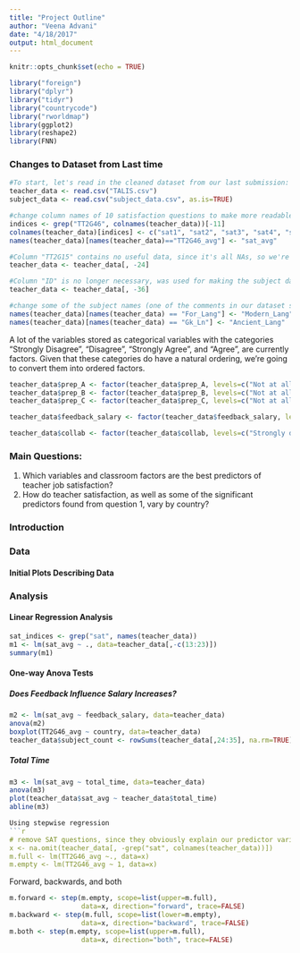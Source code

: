 ```yaml
---
title: "Project Outline"
author: "Veena Advani"
date: "4/18/2017"
output: html_document
---
```


```r
knitr::opts_chunk$set(echo = TRUE)
```

```r
library("foreign")
library("dplyr")
library("tidyr")
library("countrycode")
library("rworldmap")
library(ggplot2)
library(reshape2)
library(FNN)
```

### Changes to Dataset from Last time
```r
#To start, let's read in the cleaned dataset from our last submission:
teacher_data <- read.csv("TALIS.csv")
subject_data <- read.csv("subject_data.csv", as.is=TRUE)

#change column names of 10 satisfaction questions to make more readable
indices <- grep("TT2G46", colnames(teacher_data))[-11]
colnames(teacher_data)[indices] <- c("sat1", "sat2", "sat3", "sat4", "sat5", "sat6", "sat7", "sat8", "sat9", "sat10")
names(teacher_data)[names(teacher_data)=="TT2G46_avg"] <- "sat_avg"

#Column "TT2G15" contains no useful data, since it's all NAs, so we're going to remove it
teacher_data <- teacher_data[, -24]

#Column "ID" is no longer necessary, was used for making the subject dataset
teacher_data <- teacher_data[, -36]

#change some of the subject names (one of the comments in our dataset submission was that they weren't clear):
names(teacher_data)[names(teacher_data) == "For_Lang"] <- "Modern_Lang"
names(teacher_data)[names(teacher_data) == "Gk_Ln"] <- "Ancient_Lang"
```

A lot of the variables stored as categorical variables with the categories "Strongly Disagree", "Disagree", "Strongly Agree", and "Agree", are currently factors.  Given that these categories do have a natural ordering, we're going to convert them into ordered factors.

```r
teacher_data$prep_A <- factor(teacher_data$prep_A, levels=c("Not at all", "Somewhat", "Well", "Very well"), ordered=TRUE)
teacher_data$prep_B <- factor(teacher_data$prep_B, levels=c("Not at all", "Somewhat", "Well", "Very well"), ordered=TRUE)
teacher_data$prep_C <- factor(teacher_data$prep_C, levels=c("Not at all", "Somewhat", "Well", "Very well"), ordered=TRUE)

teacher_data$feedback_salary <- factor(teacher_data$feedback_salary, levels=c("No positive change", "A small change", "A moderate change", "A large change"), ordered=TRUE)

teacher_data$collab <- factor(teacher_data$collab, levels=c("Strongly disagree", "Disagree", "Agree", "Strongly agree"))
```

### Main Questions:
(1) Which variables and classroom factors are the best predictors of teacher job satisfaction?
(2) How do teacher satisfaction, as well as some of the significant predictors found from question 1, vary by country?

### Introduction

### Data
#### Initial Plots Describing Data

### Analysis
#### Linear Regression Analysis
```r
sat_indices <- grep("sat", names(teacher_data))
m1 <- lm(sat_avg ~ ., data=teacher_data[,-c(13:23)])
summary(m1)
```

#### One-way Anova Tests
##### Does Feedback Influence Salary Increases?
```r
m2 <- lm(sat_avg ~ feedback_salary, data=teacher_data)
anova(m2)
boxplot(TT2G46_avg ~ country, data=teacher_data)
teacher_data$subject_count <- rowSums(teacher_data[,24:35], na.rm=TRUE)
```

##### Total Time
```r
m3 <- lm(sat_avg ~ total_time, data=teacher_data)
anova(m3)
plot(teacher_data$sat_avg ~ teacher_data$total_time)
abline(m3)

Using stepwise regression
```r
# remove SAT questions, since they obviously explain our predictor variable, and then remove NAs for stepwise regression
x <- na.omit(teacher_data[, -grep("sat", colnames(teacher_data))])
m.full <- lm(TT2G46_avg ~., data=x)
m.empty <- lm(TT2G46_avg ~ 1, data=x)
```
Forward, backwards, and both
```r
m.forward <- step(m.empty, scope=list(upper=m.full),
                  data=x, direction="forward", trace=FALSE)
m.backward <- step(m.full, scope=list(lower=m.empty),
                  data=x, direction="backward", trace=FALSE)
m.both <- step(m.empty, scope=list(upper=m.full),
                  data=x, direction="both", trace=FALSE)
```



